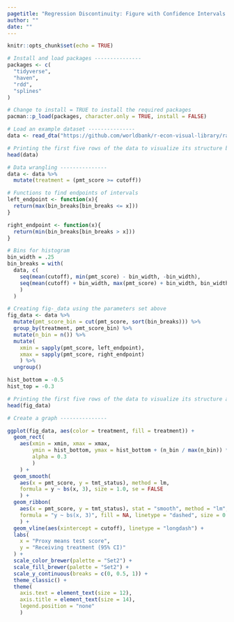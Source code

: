 ```yaml
---
pagetitle: "Regression Discontinuity: Figure with Confidence Intervals and Histograms"
author: ""
date: ""
---
```


```r
knitr::opts_chunk$set(echo = TRUE)
```

```r
# Install and load packages ---------------
packages <- c(
  "tidyverse",
  "haven",
  "rdd",
  "splines"
)

# Change to install = TRUE to install the required packages
pacman::p_load(packages, character.only = TRUE, install = FALSE)

# Load an example dataset ---------------
data <- read_dta("https://github.com/worldbank/r-econ-visual-library/raw/master/Library/Data/RDD_data.dta")

# Printing the first five rows of the data to visualize its structure before data wrangling
head(data)

# Data wrangling ---------------
data <- data %>%
  mutate(treatment = (pmt_score >= cutoff))

# Functions to find endpoints of intervals
left_endpoint <- function(x){
  return(max(bin_breaks[bin_breaks <= x]))
}

right_endpoint <- function(x){
  return(min(bin_breaks[bin_breaks > x]))
}

# Bins for histogram
bin_width = .25
bin_breaks = with(
  data, c(
    seq(mean(cutoff), min(pmt_score) - bin_width, -bin_width), 
    seq(mean(cutoff) + bin_width, max(pmt_score) + bin_width, bin_width)
    )
  )

# Creating fig-_data using the parameters set above
fig_data <- data %>%
  mutate(pmt_score_bin = cut(pmt_score, sort(bin_breaks))) %>%
  group_by(treatment, pmt_score_bin) %>%
  mutate(n_bin = n()) %>%
  mutate(
    xmin = sapply(pmt_score, left_endpoint),
    xmax = sapply(pmt_score, right_endpoint)
    ) %>%
  ungroup()

hist_bottom = -0.5
hist_top = -0.3

# Printing the first five rows of the data to visualize its structure after data wrangling
head(fig_data)

# Create a graph ---------------

ggplot(fig_data, aes(color = treatment, fill = treatment)) +
  geom_rect(
    aes(xmin = xmin, xmax = xmax,
        ymin = hist_bottom, ymax = hist_bottom + (n_bin / max(n_bin)) * (hist_top - hist_bottom),
        alpha = 0.3
        )
    ) +
  geom_smooth(
    aes(x = pmt_score, y = tmt_status), method = lm, 
    formula = y ~ bs(x, 3), size = 1.0, se = FALSE
    ) +
  geom_ribbon(
    aes(x = pmt_score, y = tmt_status), stat = "smooth", method = "lm", 
    formula = "y ~ bs(x, 3)", fill = NA, linetype = "dashed", size = 0.3
    ) +
  geom_vline(aes(xintercept = cutoff), linetype = "longdash") +
  labs(
    x = "Proxy means test score",
    y = "Receiving treatment (95% CI)"
  ) +
  scale_color_brewer(palette = "Set2") +
  scale_fill_brewer(palette = "Set2") +
  scale_y_continuous(breaks = c(0, 0.5, 1)) +
  theme_classic() +
  theme(
    axis.text = element_text(size = 12),
    axis.title = element_text(size = 14),
    legend.position = "none"
    )

```


